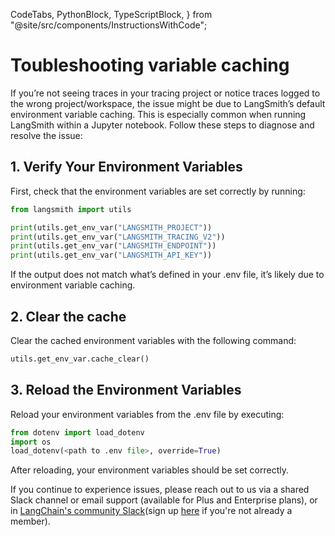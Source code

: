   CodeTabs,
  PythonBlock,
  TypeScriptBlock,
} from "@site/src/components/InstructionsWithCode";

# Toubleshooting variable caching

If you’re not seeing traces in your tracing project or notice traces logged to the wrong project/workspace, the issue might be due to LangSmith’s default environment variable caching. This is especially common when running LangSmith within a Jupyter notebook. Follow these steps to diagnose and resolve the issue:

## 1. Verify Your Environment Variables

First, check that the environment variables are set correctly by running:

```python
from langsmith import utils

print(utils.get_env_var("LANGSMITH_PROJECT"))
print(utils.get_env_var("LANGSMITH_TRACING_V2"))
print(utils.get_env_var("LANGSMITH_ENDPOINT"))
print(utils.get_env_var("LANGSMITH_API_KEY"))
```

If the output does not match what’s defined in your .env file, it’s likely due to environment variable caching.

## 2. Clear the cache

Clear the cached environment variables with the following command:

```python
utils.get_env_var.cache_clear()
```

## 3. Reload the Environment Variables

Reload your environment variables from the .env file by executing:

```python
from dotenv import load_dotenv
import os
load_dotenv(<path to .env file>, override=True)
```

After reloading, your environment variables should be set correctly.

If you continue to experience issues, please reach out to us via a shared Slack channel or email support (available for Plus and Enterprise plans), or in [LangChain's community Slack](https://langchaincommunity.slack.com/)(sign up [here](https://www.langchain.com/join-community) if you're not already a member).
